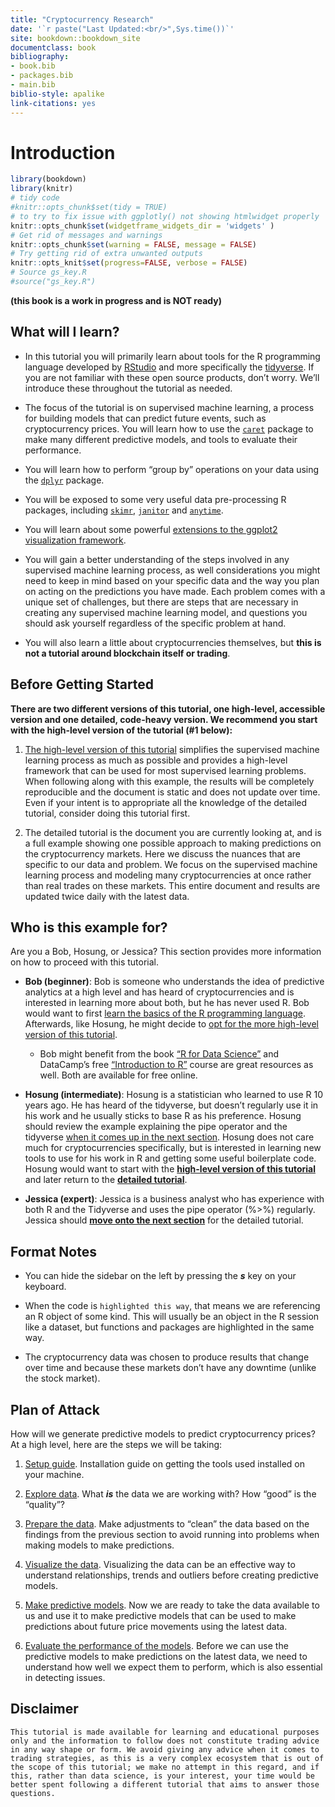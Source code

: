 ```yaml
---
title: "Cryptocurrency Research"
date: '`r paste("Last Updated:<br/>",Sys.time())`'
site: bookdown::bookdown_site
documentclass: book
bibliography:
- book.bib
- packages.bib
- main.bib
biblio-style: apalike
link-citations: yes
---
```


# Introduction {#introduction}

```r
library(bookdown)
library(knitr)
# tidy code
#knitr::opts_chunk$set(tidy = TRUE)
# to try to fix issue with ggplotly() not showing htmlwidget properly
knitr::opts_chunk$set(widgetframe_widgets_dir = 'widgets' )
# Get rid of messages and warnings
knitr::opts_chunk$set(warning = FALSE, message = FALSE)
# Try getting rid of extra unwanted outputs
knitr::opts_knit$set(progress=FALSE, verbose = FALSE)
# Source gs_key.R
#source("gs_key.R")
```

**(this book is a work in progress and is NOT ready)**

## What will I learn?

-   In this tutorial you will primarily learn about tools for the R programming language developed by [RStudio](https://rstudio.com/) and more specifically the [tidyverse](https://www.tidyverse.org/). If you are not familiar with these open source products, don't worry. We'll introduce these throughout the tutorial as needed.

-   The focus of the tutorial is on supervised machine learning, a process for building models that can predict future events, such as cryptocurrency prices. You will learn how to use the [`caret`](https://topepo.github.io/caret/index.html) package to make many different predictive models, and tools to evaluate their performance.

-   You will learn how to perform "group by" operations on your data using the [`dplyr`](https://dplyr.tidyverse.org/) package.

-   You will be exposed to some very useful data pre-processing R packages, including [`skimr`](https://github.com/ropensci/skimr), [`janitor`](https://garthtarr.github.io/meatR/janitor.html) and [`anytime`](http://dirk.eddelbuettel.com/code/anytime.html).

-   You will learn about some powerful [extensions to the ggplot2 visualization framework](https://exts.ggplot2.tidyverse.org/).

-   You will gain a better understanding of the steps involved in any supervised machine learning process, as well considerations you might need to keep in mind based on your specific data and the way you plan on acting on the predictions you have made. Each problem comes with a unique set of challenges, but there are steps that are necessary in creating any supervised machine learning model, and questions you should ask yourself regardless of the specific problem at hand.

<!-- For example, regardless of what you may be predicting, you need to make sure you are only using information that you would have readily available when it is time to make a new prediction.  -->

<!-- Note/Reminder, delete: Another example here would be keeping in mind the way you plan on actually using the predictions to take specific actions and how beneficial it is to maintain that perspective. -->

-   You will also learn a little about cryptocurrencies themselves, but **this is not a tutorial around blockchain itself or trading**.

## Before Getting Started

**There are two different versions of this tutorial, one high-level, accessible version and one detailed, code-heavy version. We recommend you start with the high-level version of the tutorial (\#1 below):**

1.  [The high-level version of this tutorial](https://cryptocurrencyresearch.org/high-level/) simplifies the supervised machine learning process as much as possible and provides a high-level framework that can be used for most supervised learning problems. When following along with this example, the results will be completely reproducible and the document is static and does not update over time. Even if your intent is to appropriate all the knowledge of the detailed tutorial, consider doing this tutorial first.

2.  The detailed tutorial is the document you are currently looking at, and is a full example showing one possible approach to making predictions on the cryptocurrency markets. Here we discuss the nuances that are specific to our data and problem. We focus on the supervised machine learning process and modeling many cryptocurrencies at once rather than real trades on these markets. This entire document and results are updated twice daily with the latest data.

## Who is this example for?

Are you a Bob, Hosung, or Jessica? This section provides more information on how to proceed with this tutorial.

-   **Bob (beginner)**: Bob is someone who understands the idea of predictive analytics at a high level and has heard of cryptocurrencies and is interested in learning more about both, but he has never used R. Bob would want to first [learn the basics of the R programming language](https://predictcrypto.org/r-basics-tutorial). Afterwards, like Hosung, he might decide to [opt for the more high-level version of this tutorial](https://cryptocurrencyresearch.org/high-level/).

    -   Bob might benefit from the book ["R for Data Science"](https://r4ds.had.co.nz/) and DataCamp's free ["Introduction to R"](https://www.datacamp.com/courses/free-introduction-to-r) course are great resources as well. Both are available for free online.

-   **Hosung (intermediate)**: Hosung is a statistician who learned to use R 10 years ago. He has heard of the tidyverse, but doesn't regularly use it in his work and he usually sticks to base R as his preference. Hosung should review the example explaining the pipe operator and the tidyverse [when it comes up in the next section](https://cryptocurrencyresearch.org/setup.html#tidy-example). Hosung does not care much for cryptocurrencies specifically, but is interested in learning new tools to use for his work in R and getting some useful boilerplate code. Hosung would want to start with the [**high-level version of this tutorial**](https://cryptocurrencyresearch.org/high-level/) and later return to the [**detailed tutorial**](https://cryptocurrencyresearch.org/index.html#introduction).

-   **Jessica (expert)**: Jessica is a business analyst who has experience with both R and the Tidyverse and uses the pipe operator (%\>%) regularly. Jessica should [**move onto the next section**](#introduction) for the detailed tutorial.

## Format Notes

-   You can hide the sidebar on the left by pressing the ***s*** key on your keyboard.

-   When the code is `highlighted this way`, that means we are referencing an R object of some kind. This will usually be an object in the R session like a dataset, but functions and packages are highlighted in the same way.

-   The cryptocurrency data was chosen to produce results that change over time and because these markets don't have any downtime (unlike the stock market).

## Plan of Attack

How will we generate predictive models to predict cryptocurrency prices? At a high level, here are the steps we will be taking:

1. [Setup guide](#setup). Installation guide on getting the tools used installed on your machine.

2. [Explore data](#explore-data). What ***is*** the data we are working with? How "good" is the "quality"? 

3. [Prepare the data](#data-prep). Make adjustments to "clean" the data based on the findings from the previous section to avoid running into problems when making models to make predictions.

4. [Visualize the data](#visualization). Visualizing the data can be an effective way to understand relationships, trends and outliers before creating predictive models.

5. [Make predictive models](#predictive-modeling). Now we are ready to take the data available to us and use it to make predictive models that can be used to make predictions about future price movements using the latest data.

6. [Evaluate the performance of the models](#evaluate-model-performance). Before we can use the predictive models to make predictions on the latest data, we need to understand how well we expect them to perform, which is also essential in detecting issues.


## Disclaimer

```block2
This tutorial is made available for learning and educational purposes only and the information to follow does not constitute trading advice in any way shape or form. We avoid giving any advice when it comes to trading strategies, as this is a very complex ecosystem that is out of the scope of this tutorial; we make no attempt in this regard, and if this, rather than data science, is your interest, your time would be better spent following a different tutorial that aims to answer those questions.
```

<!-- REMEMBER OTHER SPECIAL BLOCK TYPE IS CALLED "rmdcaution" USE THESE TO DRAW ATTENTION TO ANYTHING IMPORTANT! -->
